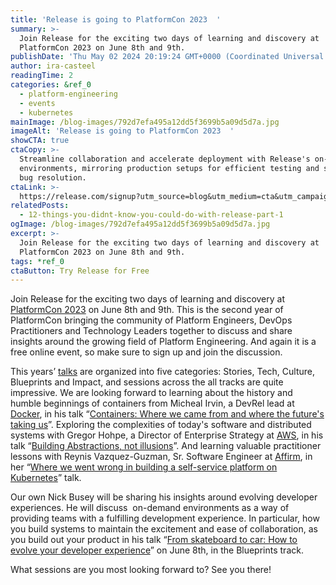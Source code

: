 ```yaml
---
title: 'Release is going to PlatformCon 2023  '
summary: >-
  Join Release for the exciting two days of learning and discovery at
  PlatformCon 2023 on June 8th and 9th.
publishDate: 'Thu May 02 2024 20:19:24 GMT+0000 (Coordinated Universal Time)'
author: ira-casteel
readingTime: 2
categories: &ref_0
  - platform-engineering
  - events
  - kubernetes
mainImage: /blog-images/792d7efa495a12dd5f3699b5a09d5d7a.jpg
imageAlt: 'Release is going to PlatformCon 2023  '
showCTA: true
ctaCopy: >-
  Streamline collaboration and accelerate deployment with Release's on-demand
  environments, mirroring production setups for efficient testing and seamless
  bug resolution.
ctaLink: >-
  https://release.com/signup?utm_source=blog&utm_medium=cta&utm_campaign=blog-cta&utm_content=release-is-going-to-platformcon-2023
relatedPosts:
  - 12-things-you-didnt-know-you-could-do-with-release-part-1
ogImage: /blog-images/792d7efa495a12dd5f3699b5a09d5d7a.jpg
excerpt: >-
  Join Release for the exciting two days of learning and discovery at
  PlatformCon 2023 on June 8th and 9th.
tags: *ref_0
ctaButton: Try Release for Free
---
```


Join Release for the exciting two days of learning and discovery at [PlatformCon 2023](https://platformcon.com/) on June 8th and 9th. This is the second year of PlatformCon bringing the community of Platform Engineers, DevOps Practitioners and Technology Leaders together to discuss and share insights around the growing field of Platform Engineering. And again it is a free online event, so make sure to sign up and join the discussion.

This years’ [talks](https://platformcon.com/talks) are organized into five categories: Stories, Tech, Culture, Blueprints and Impact, and sessions across the all tracks are quite impressive. We are looking forward to learning about the history and humble beginnings of containers from Micheal Irvin, a DevRel lead at [Docker](https://www.docker.com/), in his talk “[Containers: Where we came from and where the future's taking us](https://platformcon.com/talks/containers-where-we-came-from-and-where-the-futures-taking-us)”. Exploring the complexities of today's software and distributed systems with Gregor Hohpe, a Director of Enterprise Strategy at [AWS](https://aws.amazon.com/), in his talk “[Building Abstractions, not illusions](https://platformcon.com/talks/build-abstractions-not-illusions)”. And learning valuable practitioner lessons with Reynis Vazquez-Guzman, Sr. Software Engineer at [Affirm](https://www.affirm.com/), in her “​​[Where we went wrong in building a self-service platform on Kubernetes](https://platformcon.com/talks/where-we-went-wrong-in-building-a-self-service-platform-on-kubernetes)” talk.

Our own Nick Busey will be sharing his insights around evolving developer experiences. He will discuss  on-demand environments as a way of providing teams with a fulfilling development experience. In particular, how you build systems to maintain the excitement and ease of collaboration, as you build out your product in his talk “[From skateboard to car: How to evolve your developer experience](https://platformcon.com/talks/from-skateboard-to-car-how-to-evolve-your-developer-experience)” on June 8th, in the Blueprints track.

What sessions are you most looking forward to? See you there!
